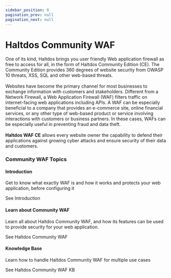 ```yaml
---
sidebar_position: 0
pagination_prev: null
pagination_next: null
---
```



# Haltdos Community WAF

<div className='gallery'>
  <div className='sub-heading'>
    <p>
      One of its kind, Haltdos brings you user friendly Web application firewall as free to access for all, in the form of Haltdos Community Edition (CE). The Community Edition provides 360 degrees of website security from OWASP 10 threats, XSS, SQL and other web-based threats.
      <br />
      <br />
      Websites have become the primary channel for most businesses to exchange information with customers and stakeholders.
      Different from a Network Firewall, a Web Application Firewall (WAF) filters traffic on internet-facing web applications including APIs.
      A WAF can be especially beneficial to a company that provides an e-commerce site, online financial services, or any other type of web-based product or service involving interactions with customers or business partners. In these cases, WAFs can be especially useful in preventing fraud and data theft.
      <br /><br />
      <b>Haltdos WAF CE</b> allows every website owner the capability to defend their applications against growing cyber attacks and ensure security of their data and customers.
      <br />
    </p>
  </div>
  
  <div className='sub-heading'>
    <h3>Community WAF Topics</h3>
  </div>
  <div className='card'>
    <h4>Introduction</h4>
    <p>Get to know what exactly WAF is and how it works and protects your web application, before configuring it</p>
    <VersionedLink to='community/introduction'>
      See Introduction <ArrowRight className='arrow' />
    </VersionedLink>
  </div>
  <div className='card'>
    <h4>Learn about Community WAF</h4>
    <p>
      Learn all about Haltdos Community WAF, and how its features can be used to provide security for your web application.
    </p>
    <VersionedLink to='community/docs/overview'>
      See Haltdos Community WAF <ArrowRight className='arrow' />
    </VersionedLink>
  </div>
  <div className='card'>
    <h4>Knowledge Base</h4>
    <p>
      Learn how to handle Haltdos Community WAF for multiple use cases
    </p>
    <VersionedLink to='community/kb'>
      See Haltdos Community WAF KB <ArrowRight className='arrow' />
    </VersionedLink>
  </div>
</div>
